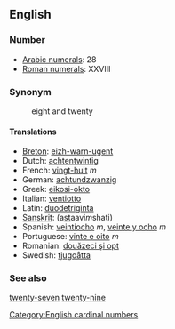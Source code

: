 ==English==

=== Number ===

*[[w:Arabic Numerals|Arabic numerals]]: 28
*[[w:Roman numerals|Roman numerals]]: XXVIII

=== Synonym ===
:eight and twenty

==== Translations ====
*[[Breton]]: [[eizh-warn-ugent]]
*Dutch: [[achtentwintig]]
*French: [[vingt-huit]] ''m''
*German: [[achtundzwanzig]]
*Greek: [[eikosi-okto]]
*Italian: [[ventiotto]]
*Latin: [[duodetriginta]]
*[[Sanskrit]]: (a<u>st</u>aavi''m''shati)
*Spanish: [[veintiocho]] ''m'', [[veinte y ocho]] ''m''
*Portuguese: [[vinte e oito]] ''m''
*Romanian: [[douăzeci şi opt]]
*Swedish: [[tjugoåtta]]

=== See also ===

[[twenty-seven]] [[twenty-nine]]

[[Category:English cardinal numbers]]